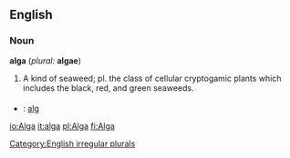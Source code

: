 ==English==
===Noun===
'''alga''' (''plural:'' '''algae''')
#A kind of seaweed; pl. the class of cellular cryptogamic plants which includes the black, red, and green seaweeds.
===={{trans}}====
* {{sv}} : [[alg]]
[[Category:English irregular plurals]]

[[io:Alga]]
[[it:alga]]
[[pl:Alga]]
[[fi:Alga]]